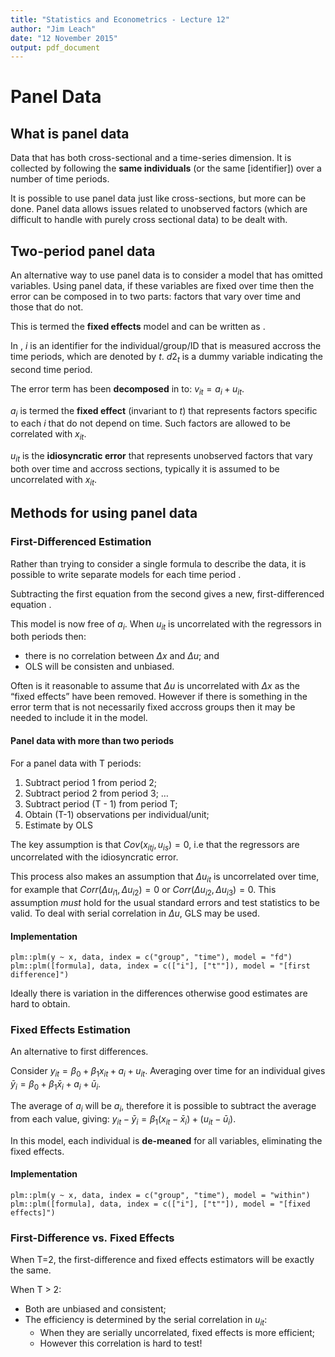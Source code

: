 ```yaml
---
title: "Statistics and Econometrics - Lecture 12"
author: "Jim Leach"
date: "12 November 2015"
output: pdf_document
---
```


# Panel Data

## What is panel data

Data that has both cross-sectional and a time-series dimension. It is collected by following the __same individuals__ (or the same [identifier]) over a number of time periods.

It is possible to use panel data just like cross-sections, but more can be done. Panel data allows issues related to unobserved factors (which are difficult to handle with purely cross sectional data) to be dealt with.

## Two-period panel data

An alternative way to use panel data is to consider a model that has omitted variables. Using panel data, if these variables are fixed over time then the error can be composed in to two parts: factors that vary over time and those that do not. 

This is termed the __fixed effects__ model and can be written as \eqref{eq:fix}.

\begin{equation} \label{eq:fix}
y_{it} = \beta_0 + \delta_0d2_t + \beta_1x_{it1} + ... + \beta_kx_{itk} + a_i + u_{it} 
\end{equation}

In \eqref{eq:fix}, $i$ is an identifier for the individual/group/ID that is measured accross the time periods, which are denoted by $t$. $d2_t$ is a dummy variable indicating the second time period. 

The error term has been __decomposed__ in to: $v_{it} = a_i + u_{it}$. 

$a_i$ is termed the __fixed effect__ (invariant to $t$) that represents factors specific to each $i$ that do not depend on time. Such factors are allowed to be correlated with $x_{it}$.

$u_{it}$ is the __idiosyncratic error__ that represents unobserved factors that vary both over time and accross sections, typically it is assumed to be uncorrelated with $x_{it}$.

## Methods for using panel data

### First-Differenced Estimation

Rather than trying to consider a single formula to describe the data, it is possible to write separate models for each time period \eqref{eq:fd_1}.

\begin{equation} \label{eq:fd_1}
\begin{split}
y_{i1} = \beta_0 + \delta_0.0 + \beta_1x_{i11} + ... + \beta_kx_{i1k} + a_i + u_{i1},\quad (t = 1)\\
y_{i2} = \beta_0 + \delta_0.1 + \beta_1x_{i21} + ... + \beta_kx_{i2k} + a_i + u_{i2},\quad (t = 2)
\end{split}
\end{equation}

Subtracting the first equation from the second gives a new, first-differenced equation \eqref{eq:fd_2}.

\begin{equation} \label{eq:fd_2}
\Delta{y_i} = \delta_0 + \beta_1\Delta x_{i1} + ... + \beta_k\Delta x_{ik} + \Delta u_{i}
\end{equation}

This model is now free of $a_i$. When $u_{it}$ is uncorrelated with the regressors in both periods then:

* there is no correlation between $\Delta x$ and $\Delta u$; and
* OLS will be consisten and unbiased.

Often is it reasonable to assume that $\Delta u$ is uncorrelated with $\Delta x$ as the "fixed effects" have been removed. However if there is something in the error term that is not necessarily fixed accross groups then it may be needed to include it in the model.

#### Panel data with more than two periods

For a panel data with T periods:

1. Subtract period 1 from period 2;
2. Subtract period 2 from period 3; ...
3. Subtract period (T - 1) from period T;
4. Obtain (T-1) observations per individual/unit;
5. Estimate by OLS

The key assumption is that $Cov(x_{itj}, u_{is}) = 0$, i.e that the regressors are uncorrelated with the idiosyncratic error.

This process also makes an assumption that $\Delta u_{it}$ is uncorrelated over time, for example that $Corr(\Delta u_{i1}, \Delta u_{i2}) = 0$ or $Corr(\Delta u_{i2}, \Delta u_{i3}) = 0$. This assumption _must_ hold for the usual standard errors and test statistics to be valid. To deal with serial correlation in $\Delta u$, GLS may be used.

#### Implementation

```
plm::plm(y ~ x, data, index = c("group", "time"), model = "fd")
plm::plm([formula], data, index = c(["i"], ["t""]), model = "[first difference]")
```

Ideally there is variation in the differences otherwise good estimates are hard to obtain.

### Fixed Effects Estimation

An alternative to first differences. 

Consider $y_{it} = \beta_0 + \beta_1x_{it} + a_i + u_{it}$. Averaging over time for an individual gives $\bar{y}_i = \beta_0 + \beta_1\bar{x}_i + a_i + \bar{u}_i$.

The average of $a_i$ will be $a_i$, therefore it is possible to subtract the average from each value, giving: $y_{it} - \bar{y}_i = \beta_1(x_{it} - \bar{x}_i) + (u_{it} - \bar{u}_i)$.

In this model, each individual is __de-meaned__ for all variables, eliminating the fixed effects.

#### Implementation

```
plm::plm(y ~ x, data, index = c("group", "time"), model = "within")
plm::plm([formula], data, index = c(["i"], ["t""]), model = "[fixed effects]")
```

### First-Difference vs. Fixed Effects

When T=2, the first-difference and fixed effects estimators will be exactly the same.

When T > 2:

* Both are unbiased and consistent;
* The efficiency is determined by the serial correlation in $u_{it}$:
    * When they are serially uncorrelated, fixed effects is more efficient;
    * However this correlation is hard to test!
    




